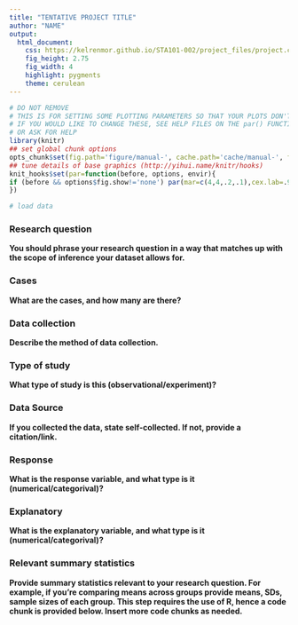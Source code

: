 ```yaml
---
title: "TENTATIVE PROJECT TITLE"
author: "NAME"
output:
  html_document:
    css: https://kelrenmor.github.io/STA101-002/project_files/project.css
    fig_height: 2.75
    fig_width: 4
    highlight: pygments
    theme: cerulean
---
```


```r
# DO NOT REMOVE
# THIS IS FOR SETTING SOME PLOTTING PARAMETERS SO THAT YOUR PLOTS DON'T TAKE UP TOO MUCH SPACE
# IF YOU WOULD LIKE TO CHANGE THESE, SEE HELP FILES ON THE par() FUNCTION
# OR ASK FOR HELP
library(knitr)
## set global chunk options
opts_chunk$set(fig.path='figure/manual-', cache.path='cache/manual-', fig.align='center', fig.show='hold', par=TRUE)
## tune details of base graphics (http://yihui.name/knitr/hooks)
knit_hooks$set(par=function(before, options, envir){
if (before && options$fig.show!='none') par(mar=c(4,4,.2,.1),cex.lab=.95,cex.axis=.9,mgp=c(2,.7,0),tcl=-.3)
})
```

```r
# load data

```


### Research question 

**You should phrase your research question in a way that matches up with the scope of inference your dataset allows for.**



### Cases 

**What are the cases, and how many are there?**



### Data collection 

**Describe the method of data collection.**



### Type of study 

**What type of study is this (observational/experiment)?**



### Data Source 

**If you collected the data, state self-collected. If not, provide a citation/link.**




### Response 

**What is the response variable, and what type is it (numerical/categorival)?**



### Explanatory 

**What is the explanatory variable, and what type is it (numerical/categorival)?**



### Relevant summary statistics 

**Provide summary statistics relevant to your research question. For example, if you’re comparing means across groups provide means, SDs, sample sizes of each group. This step requires the use of R, hence a code chunk is provided below. Insert more code chunks as needed.**

```r

```


